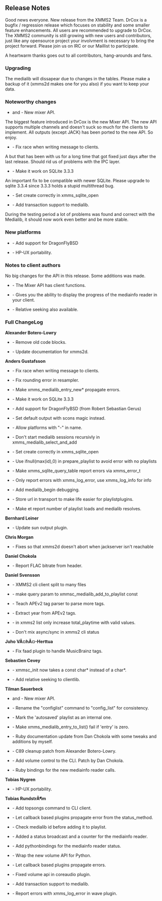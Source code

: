 == Release Notes ==

Good news everyone. New release from the XMMS2 Team. DrCox is a bugfix / regression release which focuses on stability and some smaller feature enhancements. All users are recommended to upgrade to DrCox. The XMMS2 community is still growing with new users and contributors, just like any opensource project your involvment is necessary to bring the project forward. Please join us on IRC or our Maillist to participate.

A heartwarm thanks goes out to all contributors, hang-arounds and fans.

=== Upgrading ===

The medialib will dissapear due to changes in the tables. Please make a backup of it (xmms2d makes one for you also) if you want to keep your data.

=== Noteworthy changes ===

* {{Bug|29}} and {{Bug|484}} - New mixer API.

The biggest feature introduced in DrCox is the new Mixer API. The new API supports multiple channels and doesn't suck so much for the clients to implement. All outputs (except JACK) has been ported to the new API. So enjoy.

* {{Bug|121}} -  Fix race when writing message to clients.

A but that has been with us for a long time that got fixed just days after the last release. Should rid us of problems with the IPC layer.

* {{Bug|613}} -  Make it work on SQLite 3.3.3

An important fix to be compatible with newer SQLite. Please upgrade to sqlite 3.3.4 since 3.3.3 holds a stupid multithread bug.

* {{Bug|624}} -  Set create correctly in xmms_sqlite_open
* {{Bug|622}} -  Add transaction support to medialib.

During the testing period a lot of problems was found and correct with the Medialib, it should now work even better and be more stable.

=== New platforms ===

* {{Bug|607}} -  Add support for DragonFlyBSD
* {{Bug|619}} -  HP-UX portability.

=== Notes to client authors ===

No big changes for the API in this release. Some additions was made.

*{{Bug|29}} - The Mixer API has client functions.
*{{Bug|600}} - Gives you the ability to display the progress of the mediainfo reader in your client.
*{{Bug|606}} - Relative seeking also available.

=== Full ChangeLog ===

'''Alexander Botero-Lowry'''
* {{Bug|598}} -  Remove old code blocks.
* {{Bug|437}} -  Update documentation for xmms2d.
'''Anders Gustafsson'''
* {{Bug|121}} -  Fix race when writing message to clients.
* {{Bug|587}} -  Fix rounding error in resampler.
* {{Bug|595}} -  Make xmms_medialib_entry_new* propagate errors.
* {{Bug|613}} -  Make it work on SQLite 3.3.3
* {{Bug|607}} -  Add support for DragonFlyBSD (from Robert Sebastian Gerus)
* {{Bug|620}} -  Set default output with scons magic instead.
* {{Bug|619}} -  Allow platforms with "-" in name.
* {{Bug|623}} -  Don't start medialib sessions recursivly in xmms_medialib_select_and_add
* {{Bug|624}} -  Set create correctly in xmms_sqlite_open
* {{Bug|625}} -  Use ifnull(max(id),0) in prepare_playlist to avoid error with no playlists
* {{Bug|626}} -  Make xmms_sqlite_query_table report errors via xmms_error_t
* {{Bug|627}} -  Only report errors with xmms_log_error, use xmms_log_info for info
* {{Bug|633}} -  Add medialib_begin debugging.
* {{Bug|629}} -  Store url in transport to make life easier for playlistplugins.
* {{Bug|634}} -  Make et report number of playlist loads and medialib resolves.
'''Bernhard Leiner'''
* {{Bug|136}} -  Update sun output plugin.
'''Chris Morgan'''
* {{Bug|576}} -  Fixes so that xmms2d doesn't abort when jackserver isn't reachable
'''Daniel Chokola'''
* {{Bug|323}} -  Report FLAC bitrate from header.
'''Daniel Svensson'''
* {{Bug|611}} -  XMMS2 cli client split to many files
* {{Bug|610}} -  make query param to xmmsc_medialib_add_to_playlist const
* {{Bug|577}} -  Teach APEv2 tag parser to parse more tags.
* {{Bug|612}} -  Extract year from APEv2 tags.
* {{Bug|618}} -  in xmms2 list only increase total_playtime with valid values.
* {{Bug|382}} -  Don't mix async/sync in xmms2 cli status
'''Juho VÃ¤hÃ¤-Herttua'''
* {{Bug|608}} -  Fix faad plugin to handle MusicBrainz tags.
'''Sebastien Cevey'''
* {{Bug|615}} -  xmmsc_init now takes a const char* instead of a char*.
* {{Bug|606}} -  Add relative seeking to clientlib.
'''Tilman Sauerbeck'''
* {{Bug|29}} and {{Bug|484}} - New mixer API.
* {{Bug|601}} -  Rename the "configlist" command to "config_list" for consistency.
* {{Bug|602}} - Mark the 'autosaved' playlist as an internal one.
* {{Bug|603}} -  Make xmms_medialib_entry_to_list() fail if 'entry' is zero.
* {{Bug|549}} - Ruby documentation update from Dan Chokola with some tweaks and additions by myself.
* {{Bug|599}} - C89 cleanup patch from Alexander Botero-Lowry.
* {{Bug|604}} - Add volume control to the CLI. Patch by Dan Chokola.
* {{Bug|600}} - Ruby bindings for the new mediainfo reader calls.
'''Tobias Nygren'''
* {{Bug|619}} -  HP-UX portability.
'''Tobias RundstrÃ¶m'''
* {{Bug|579}} -  Add topsongs command to CLI client.
* {{Bug|580}} -  Let callback based plugins propagate error from the status_method.
* {{Bug|590}} -  Check medialib id before adding it to playlist.
* {{Bug|600}} -  Added a status broadcast and a counter for the mediainfo reader.
* {{Bug|600}} -  Add pythonbindings for the mediainfo reader status.
* {{Bug|29}} -  Wrap the new volume API for Python.
* {{Bug|605}} -  Let callback based plugins propagate errors.
* {{Bug|29}} -  Fixed volume api in coreaudio plugin.
* {{Bug|622}} -  Add transaction support to medialib.
* {{Bug|627}} -  Report errors with xmms_log_error in wave plugin.